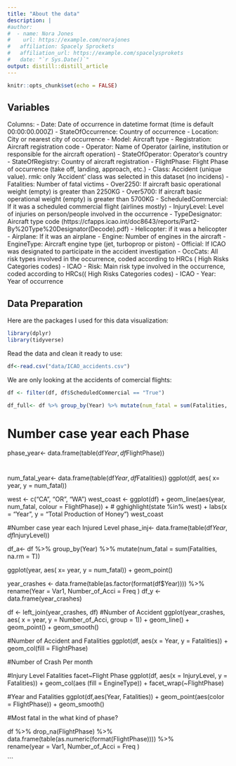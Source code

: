 ```yaml
---
title: "About the data"
description: |
#author:
#  - name: Nora Jones 
#    url: https://example.com/norajones
#   affiliation: Spacely Sprockets
#   affiliation_url: https://example.com/spacelysprokets
#   date: "`r Sys.Date()`"
output: distill::distill_article
---
```


```r
knitr::opts_chunk$set(echo = FALSE)
```


## Variables 
Columns:
- Date: Date of occurrence in datetime format (time is default 00:00:00.000Z)
- StateOfOccurrence: Country of occurrence
- Location: City or nearest city of occurrence
- Model: Aircraft type
- Registration: Aircraft registration code
- Operator: Name of Operator (airline, institution or responsible for the aircraft operation)
- StateOfOperator: Operator's country
- StateOfRegistry: Country of aircraft registration
- FlightPhase: Flight Phase of occurrence (take off, landing, approach, etc.)
- Class: Accident (unique value). rmk: only 'Accident' class was selected in this dataset (no incidens)
- Fatalities: Number of fatal victims
- Over2250: If aircraft basic operational weight (empty) is greater than 2250KG
- Over5700: If aircraft basic operational weight (empty) is greater than 5700KG
- ScheduledCommercial: If it was a scheduled commercial flight (airlines mostly)
- InjuryLevel: Level of injuries on person/people involved in the occurrence
- TypeDesignator: Aircraft type code (https://cfapps.icao.int/doc8643/reports/Part2-By%20Type%20Designator(Decode).pdf)
- Helicopter: if it was a helicopter
- Airplane: If it was an airplane
- Engine: Number of engines in the aircraft
- EngineType: Aircraft engine type (jet, turboprop or piston)
- Official: If ICAO was designated to participate in the accident investigation
- OccCats: All risk types involved in the occurrence, coded according to HRCs ( High Risks Categories codes) - ICAO
- Risk: Main risk type involved in the occurrence, coded according to HRCs(( High Risks Categories codes) - ICAO
- Year: Year of occurrence

## Data Preparation
Here are the packages I used for this data visualization:

```r
library(dplyr)
library(tidyverse)
```

Read the data and clean it ready to use:
```r
df<-read.csv("data/ICAO_accidents.csv") 
```

We are only looking at the accidents of comercial flights:
```r
df <- filter(df, df$ScheduledCommercial == "True")
```


```r
df_full<- df %>% group_by(Year) %>% mutate(num_fatal = sum(Fatalities, na.rm = T))
```


# Number case year each Phase
phase_year<- data.frame(table(df$Year, df$FlightPhase))

#
num_fatal_year<- data.frame(table(df$Year, df$Fatalities))
ggplot(df, aes( x= year, y = num_fatal)) 

west <- c("CA", "OR", "WA")
west_coast <- ggplot(df) +
              geom_line(aes(year, num_fatal, colour = FlightPhase)) + 
#              gghighlight(state %in% west) +
              labs(x = "Year", y = "Total Production of Honey") 
west_coast

#Number case year each Injured Level
phase_inj<- data.frame(table(df$Year, df$InjuryLevel))


df_a<- df %>% group_by(Year) %>% mutate(num_fatal = sum(Fatalities, na.rm = T))

ggplot(year, aes( x= year, y = num_fatal)) + geom_point()

year_crashes <- data.frame(table(as.factor(format(df$Year)))) %>%  
                  rename(Year = Var1, Number_of_Acci  = Freq ) 
df_y <- data.frame(year_crashes)

df <- left_join(year_crashes, df)
#Number of Accident
ggplot(year_crashes, aes( x = year, y = Number_of_Acci, group = 1)) + 
  geom_line() + geom_point() + geom_smooth() 

#Number of Accident and Fatalities
ggplot(df, aes(x = Year, y = Fatalities)) + 
  geom_col(fill = FlightPhase) 

#Number of Crash Per month


#Injury Level Fatalities facet~Flight Phase
ggplot(df, aes(x = InjuryLevel, y = Fatalities)) +  geom_col(aes (fill = EngineType)) + facet_wrap(~FlightPhase)

#Year and Fatalities
ggplot(df,aes(Year, Fatalities)) + geom_point(aes(color = FlightPhase)) + geom_smooth()



#Most fatal in the what kind of phase?

df %>% drop_na(FlightPhase) %>% data.frame(table(as.numeric(format(FlightPhase)))) %>%  
                  rename(year = Var1, Number_of_Acci  = Freq ) 


```








